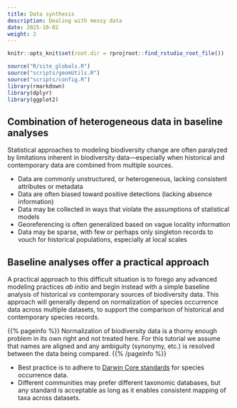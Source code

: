 ```yaml
---
title: Data synthesis
description: Dealing with messy data
date: 2025-10-02
weight: 2
---
```


```r
knitr::opts_knit$set(root.dir = rprojroot::find_rstudio_root_file())
```

```r
source("R/site_globals.R")
source("scripts/geomUtils.R")
source("scripts/config.R")
library(rmarkdown)
library(dplyr)
library(ggplot2)
```

## Combination of heterogeneous data in baseline analyses

Statistical approaches to modeling biodiversity change are often paralyzed by limitations inherent in biodiversity data—especially when historical and contemporary data are combined from multiple sources.

* Data are commonly unstructured, or heterogeneous, lacking consistent attributes or metadata
* Data are often biased toward positive detections (lacking absence information)
* Data may be collected in ways that violate the assumptions of statistical models
* Georeferencing is often generalized based on vague locality information
* Data may be sparse, with few or perhaps only singleton records to vouch for historical populations, especially at local scales

## Baseline analyses offer a practical approach

A practical approach to this difficult situation is to forego any advanced modeling practices *ab initio* and begin instead with a simple baseline analysis of historical *vs* contemporary sources of biodiversity data. This approach will generally depend on normalization of species occurrence data across multiple datasets, to support the comparison of historical and contemporary species records.

{{% pageinfo %}}
Normalization of biodiversity data is a thorny enough problem in its own right and not treated here. For this tutorial we assume that names are aligned and any ambiguity (synonymy, etc.) is resolved between the data being compared.
{{% /pageinfo %}}

* Best practice is to adhere to [Darwin Core standards](https://dwc.tdwg.org) for species occurrence data.
* Different communities may prefer different taxonomic databases, but any standard is acceptable as long as it enables consistent mapping of taxa across datasets.
